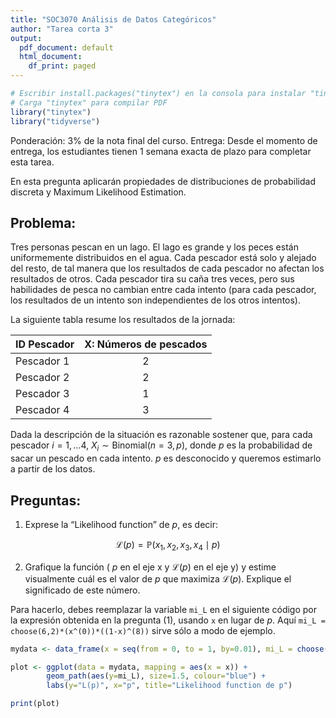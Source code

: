 ```yaml
---
title: "SOC3070 Análisis de Datos Categóricos"
author: "Tarea corta 3"
output:
  pdf_document: default
  html_document:
    df_print: paged
---
```


```r
# Escribir install.packages("tinytex") en la consola para instalar "tinytex"
# Carga "tinytex" para compilar PDF
library("tinytex")
library("tidyverse")
```
Ponderación: 3% de la nota final del curso. Entrega: Desde el momento de entrega, los estudiantes tienen 1 semana exacta de plazo para completar esta tarea.

En esta pregunta aplicarán propiedades de distribuciones de probabilidad discreta y Maximum Likelihood Estimation.

## Problema: 

Tres personas pescan en un lago. El lago es grande y los peces están uniformemente distribuidos en el agua. Cada pescador está solo y alejado del resto, de tal manera que los resultados de cada pescador no afectan los resultados de otros. Cada pescador tira su caña tres veces, pero sus habilidades de pesca no cambian entre cada intento (para cada pescador, los resultados de un intento son independientes de los otros intentos).

La siguiente tabla resume los resultados de la jornada:


| ID Pescador 	| X: Números de pescados  	|
|-------------	|:-----------------------:	|
| Pescador 1  	|            2            	|
| Pescador 2  	|            2            	|
| Pescador 3  	|            1            	|
| Pescador 4  	|            3            	|


Dada la descripción de la situación es razonable sostener que, para cada pescador $i=1, \dots 4$, $X_{i} \sim \text{Binomial}(n=3,p)$, donde $p$ es la probabilidad de sacar un pescado en cada intento. $p$ es desconocido y queremos estimarlo a partir de los datos. 


## Preguntas:

1) Exprese la  "Likelihood function" de $p$, es decir:

$$\mathcal{L}(p) = \mathbb{P}(x_{1},x_{2}, x_{3}, x_{4} \mid p)$$

2) Grafique la función ( $p$ en el eje x y $\mathcal{L}(p)$ en el eje y) y estime visualmente cuál es el valor de $p$ que maximiza $\mathcal{L}(p)$. Explique el significado de este número.


Para hacerlo, debes reemplazar la variable `mi_L` en el siguiente código por la expresión obtenida en la pregunta (1), usando `x` en lugar de $p$. Aquí `mi_L = choose(6,2)*(x^(0))*((1-x)^(8))` sirve sólo a modo de ejemplo.

```r
mydata <- data_frame(x = seq(from = 0, to = 1, by=0.01), mi_L = choose(6,2)*(x^(0))*((1-x)^(8)) )

plot <- ggplot(data = mydata, mapping = aes(x = x)) +
        geom_path(aes(y=mi_L), size=1.5, colour="blue") +
        labs(y="L(p)", x="p", title="Likelihood function de p") 

print(plot)
```


